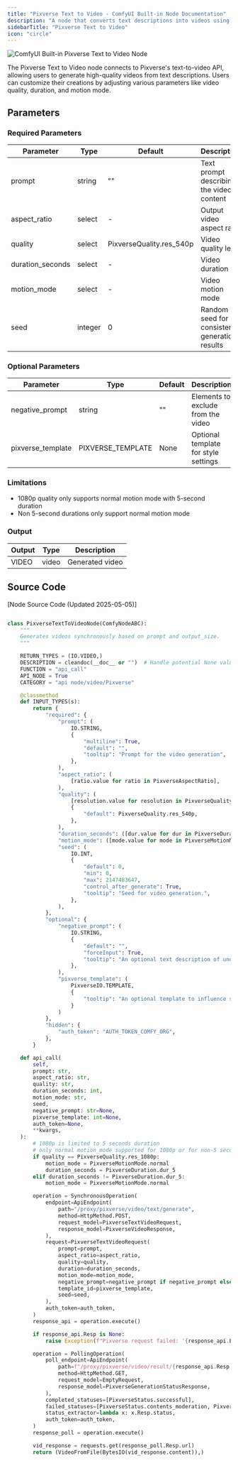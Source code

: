 ```yaml
---
title: "Pixverse Text to Video - ComfyUI Built-in Node Documentation"
description: "A node that converts text descriptions into videos using Pixverse AI technology"
sidebarTitle: "Pixverse Text to Video"
icon: "circle"
---
```


![ComfyUI Built-in Pixverse Text to Video Node](/images/built-in-nodes/api_nodes/pixverse/pixverse-text-to-video.jpg)

The Pixverse Text to Video node connects to Pixverse's text-to-video API, allowing users to generate high-quality videos from text descriptions. Users can customize their creations by adjusting various parameters like video quality, duration, and motion mode.

## Parameters

### Required Parameters

| Parameter        | Type    | Default                  | Description                                   |
| ---------------- | ------- | ------------------------ | --------------------------------------------- |
| prompt           | string  | ""                       | Text prompt describing the video content      |
| aspect_ratio     | select  | -                        | Output video aspect ratio                     |
| quality          | select  | PixverseQuality.res_540p | Video quality level                           |
| duration_seconds | select  | -                        | Video duration                                |
| motion_mode      | select  | -                        | Video motion mode                             |
| seed             | integer | 0                        | Random seed for consistent generation results |

### Optional Parameters

| Parameter         | Type              | Default | Description                          |
| ----------------- | ----------------- | ------- | ------------------------------------ |
| negative_prompt   | string            | ""      | Elements to exclude from the video   |
| pixverse_template | PIXVERSE_TEMPLATE | None    | Optional template for style settings |

### Limitations

- 1080p quality only supports normal motion mode with 5-second duration
- Non 5-second durations only support normal motion mode

### Output

| Output | Type  | Description     |
| ------ | ----- | --------------- |
| VIDEO  | video | Generated video |


## Source Code

[Node Source Code (Updated 2025-05-05)]

```python

class PixverseTextToVideoNode(ComfyNodeABC):
    """
    Generates videos synchronously based on prompt and output_size.
    """

    RETURN_TYPES = (IO.VIDEO,)
    DESCRIPTION = cleandoc(__doc__ or "")  # Handle potential None value
    FUNCTION = "api_call"
    API_NODE = True
    CATEGORY = "api node/video/Pixverse"

    @classmethod
    def INPUT_TYPES(s):
        return {
            "required": {
                "prompt": (
                    IO.STRING,
                    {
                        "multiline": True,
                        "default": "",
                        "tooltip": "Prompt for the video generation",
                    },
                ),
                "aspect_ratio": (
                    [ratio.value for ratio in PixverseAspectRatio],
                ),
                "quality": (
                    [resolution.value for resolution in PixverseQuality],
                    {
                        "default": PixverseQuality.res_540p,
                    },
                ),
                "duration_seconds": ([dur.value for dur in PixverseDuration],),
                "motion_mode": ([mode.value for mode in PixverseMotionMode],),
                "seed": (
                    IO.INT,
                    {
                        "default": 0,
                        "min": 0,
                        "max": 2147483647,
                        "control_after_generate": True,
                        "tooltip": "Seed for video generation.",
                    },
                ),
            },
            "optional": {
                "negative_prompt": (
                    IO.STRING,
                    {
                        "default": "",
                        "forceInput": True,
                        "tooltip": "An optional text description of undesired elements on an image.",
                    },
                ),
                "pixverse_template": (
                    PixverseIO.TEMPLATE,
                    {
                        "tooltip": "An optional template to influence style of generation, created by the Pixverse Template node."
                    }
                )
            },
            "hidden": {
                "auth_token": "AUTH_TOKEN_COMFY_ORG",
            },
        }

    def api_call(
        self,
        prompt: str,
        aspect_ratio: str,
        quality: str,
        duration_seconds: int,
        motion_mode: str,
        seed,
        negative_prompt: str=None,
        pixverse_template: int=None,
        auth_token=None,
        **kwargs,
    ):
        # 1080p is limited to 5 seconds duration
        # only normal motion_mode supported for 1080p or for non-5 second duration
        if quality == PixverseQuality.res_1080p:
            motion_mode = PixverseMotionMode.normal
            duration_seconds = PixverseDuration.dur_5
        elif duration_seconds != PixverseDuration.dur_5:
            motion_mode = PixverseMotionMode.normal

        operation = SynchronousOperation(
            endpoint=ApiEndpoint(
                path="/proxy/pixverse/video/text/generate",
                method=HttpMethod.POST,
                request_model=PixverseTextVideoRequest,
                response_model=PixverseVideoResponse,
            ),
            request=PixverseTextVideoRequest(
                prompt=prompt,
                aspect_ratio=aspect_ratio,
                quality=quality,
                duration=duration_seconds,
                motion_mode=motion_mode,
                negative_prompt=negative_prompt if negative_prompt else None,
                template_id=pixverse_template,
                seed=seed,
            ),
            auth_token=auth_token,
        )
        response_api = operation.execute()

        if response_api.Resp is None:
            raise Exception(f"Pixverse request failed: '{response_api.ErrMsg}'")

        operation = PollingOperation(
            poll_endpoint=ApiEndpoint(
                path=f"/proxy/pixverse/video/result/{response_api.Resp.video_id}",
                method=HttpMethod.GET,
                request_model=EmptyRequest,
                response_model=PixverseGenerationStatusResponse,
            ),
            completed_statuses=[PixverseStatus.successful],
            failed_statuses=[PixverseStatus.contents_moderation, PixverseStatus.failed, PixverseStatus.deleted],
            status_extractor=lambda x: x.Resp.status,
            auth_token=auth_token,
        )
        response_poll = operation.execute()

        vid_response = requests.get(response_poll.Resp.url)
        return (VideoFromFile(BytesIO(vid_response.content)),)

``` 